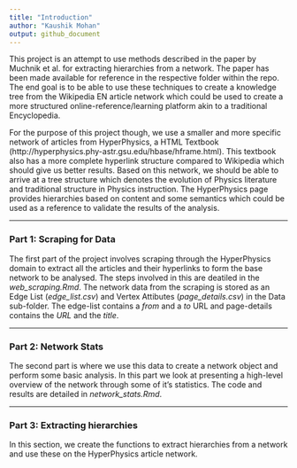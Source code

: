 ```yaml
---
title: "Introduction"
author: "Kaushik Mohan"
output: github_document
---
```


This project is an attempt to use methods described in the paper by Muchnik et al. for extracting hierarchies from a network. The paper has been made available for reference in the respective folder within the repo. The end goal is to be able to use these techniques to create a knowledge tree from the Wikipedia EN article network which could be used to create a more structured online-reference/learning platform akin to a traditional Encyclopedia.    

For the purpose of this project though, we use a smaller and more specific network of articles from HyperPhysics, a HTML Textbook (http://hyperphysics.phy-astr.gsu.edu/hbase/hframe.html). This textbook also has a more complete hyperlink structure compared to Wikipedia which should give us better results. Based on this network, we should be able to arrive at a tree structure which denotes the evolution of Physics literature and traditional structure in Physics instruction. The HyperPhysics page provides hierarchies based on content and some semantics which could be used as a reference to validate the results of the analysis. 

***

### Part 1: Scraping for Data

The first part of the project involves scraping through the HyperPhysics domain to extract all the articles and their hyperlinks to form the base network to be analysed. The steps involved in this are deatiled in the *web_scraping.Rmd*. The network data from the scraping is stored as an Edge List (*edge_list.csv*) and Vertex Attibutes (*page_details.csv*) in the Data sub-folder. The edge-list contains a _from_ and a _to_ URL and page-details contains the _URL_ and the _title_.

***

### Part 2: Network Stats

The second part is where we use this data to create a network object and perform some basic analysis. In this part we look at presenting a high-level overview of the network through some of it's statistics. The code and results are detailed in *network_stats.Rmd*. 

***

### Part 3: Extracting hierarchies

In this section, we create the functions to extract hierarchies from a network and use these on the HyperPhysics article network. 

